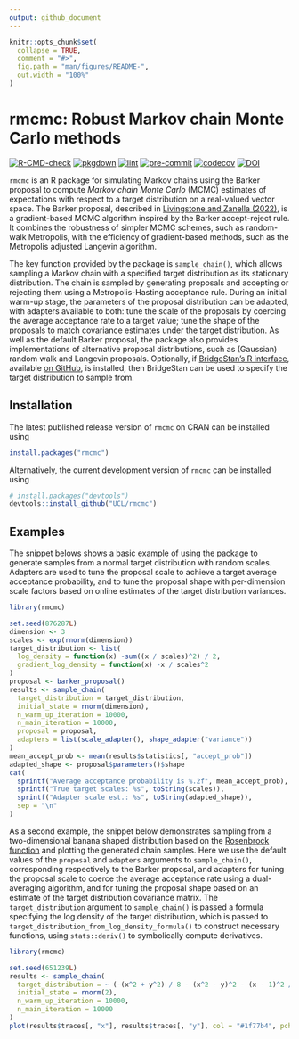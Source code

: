 ```yaml
---
output: github_document
---
```


<!-- README.md is generated from README.Rmd. Please edit that file -->

```r
knitr::opts_chunk$set(
  collapse = TRUE,
  comment = "#>",
  fig.path = "man/figures/README-",
  out.width = "100%"
)
```

# rmcmc: Robust Markov chain Monte Carlo methods

<!-- badges: start -->
[![R-CMD-check](https://github.com/UCL/rmcmc/actions/workflows/R-CMD-check.yaml/badge.svg)](https://github.com/UCL/rmcmc/actions/workflows/R-CMD-check.yaml)
[![pkgdown](https://github.com/UCL/rmcmc/actions/workflows/pkgdown.yaml/badge.svg)](https://github.com/UCL/rmcmc/actions/workflows/pkgdown.yaml)
[![lint](https://github.com/UCL/rmcmc/actions/workflows/lint.yaml/badge.svg)](https://github.com/UCL/rmcmc/actions/workflows/lint.yaml)
[![pre-commit](https://github.com/UCL/rmcmc/actions/workflows/pre-commit.yaml/badge.svg)](https://github.com/UCL/rmcmc/actions/workflows/pre-commit.yaml)
[![codecov](https://codecov.io/github/UCL/rmcmc/graph/badge.svg?token=PL8557fpgT)](https://app.codecov.io/github/UCL/rmcmc)
[![DOI](https://zenodo.org/badge/DOI/10.5281/zenodo.14804043.svg)](https://doi.org/10.5281/zenodo.14804043)
<!-- badges: end -->

`rmcmc` is an R package for simulating Markov chains using the Barker proposal
to compute _Markov chain Monte Carlo_ (MCMC) estimates of expectations with
respect to a target distribution on a real-valued vector space. 
The Barker proposal, described in [Livingstone and Zanella (2022)](https://doi.org/10.1111/rssb.12482), 
is a gradient-based MCMC algorithm inspired by the Barker accept-reject rule. 
It combines the robustness of simpler MCMC schemes, such as random-walk Metropolis, 
with the efficiency of gradient-based methods, such as the Metropolis adjusted Langevin algorithm.

The key function provided by the package is `sample_chain()`, 
which allows sampling a Markov chain with a specified target distribution as its stationary distribution.
The chain is sampled by generating proposals 
and accepting or rejecting them using a Metropolis-Hasting acceptance rule. 
During an initial warm-up stage, the parameters of the proposal distribution can be adapted, 
with adapters available to both: 
tune the scale of the proposals by coercing the average acceptance rate to a target value; 
tune the shape of the proposals to match covariance estimates under the target distribution. 
As well as the default Barker proposal, the package also provides implementations of alternative proposal distributions, such as (Gaussian) random walk and Langevin proposals. 
Optionally, if [BridgeStan's R interface](https://roualdes.github.io/bridgestan/latest/languages/r.html),
available [on GitHub](https://github.com/roualdes/bridgestan), is installed, 
then BridgeStan can be used to specify the target distribution to sample from.

## Installation

The latest published release version of `rmcmc` on CRAN can be installed using

```r
install.packages("rmcmc")
```

Alternatively, the current development version of `rmcmc` can be installed using

``` r
# install.packages("devtools")
devtools::install_github("UCL/rmcmc")
```

## Examples

The snippet belows shows a basic example of using the package to generate samples from a normal target distribution with random scales. 
Adapters are used to tune the proposal scale to achieve a target average acceptance probability,
and to tune the proposal shape with per-dimension scale factors based on online estimates of the target distribution variances.

```r
library(rmcmc)

set.seed(876287L)
dimension <- 3
scales <- exp(rnorm(dimension))
target_distribution <- list(
  log_density = function(x) -sum((x / scales)^2) / 2,
  gradient_log_density = function(x) -x / scales^2
)
proposal <- barker_proposal()
results <- sample_chain(
  target_distribution = target_distribution,
  initial_state = rnorm(dimension),
  n_warm_up_iteration = 10000,
  n_main_iteration = 10000,
  proposal = proposal,
  adapters = list(scale_adapter(), shape_adapter("variance"))
)
mean_accept_prob <- mean(results$statistics[, "accept_prob"])
adapted_shape <- proposal$parameters()$shape
cat(
  sprintf("Average acceptance probability is %.2f", mean_accept_prob),
  sprintf("True target scales: %s", toString(scales)),
  sprintf("Adapter scale est.: %s", toString(adapted_shape)),
  sep = "\n"
)
```

As a second example, the snippet below demonstrates sampling from a two-dimensional banana shaped distribution based on the [Rosenbrock function](https://en.wikipedia.org/wiki/Rosenbrock_function) and plotting the generated chain samples.
Here we use the default values of the `proposal` and `adapters` arguments to `sample_chain()`,
corresponding respectively to the Barker proposal, and adapters for tuning the proposal scale to coerce the average acceptance rate using a dual-averaging algorithm,
and for tuning the proposal shape based on an estimate of the target distribution covariance matrix.
The `target_distribution` argument to `sample_chain()` is passed a formula specifying the log density of the target distribution, which is passed to `target_distribution_from_log_density_formula()` to construct necessary functions,
using `stats::deriv()` to symbolically compute derivatives.


```r
library(rmcmc)

set.seed(651239L)
results <- sample_chain(
  target_distribution = ~ (-(x^2 + y^2) / 8 - (x^2 - y)^2 - (x - 1)^2 / 100),
  initial_state = rnorm(2),
  n_warm_up_iteration = 10000,
  n_main_iteration = 10000
)
plot(results$traces[, "x"], results$traces[, "y"], col = "#1f77b4", pch = 20)
```
